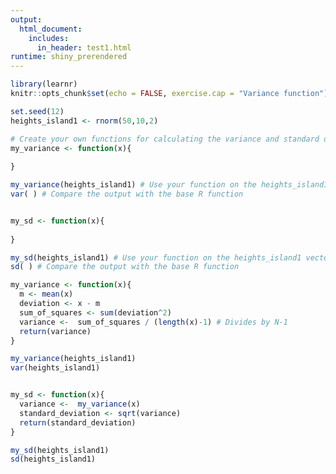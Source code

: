 ```yaml
---
output: 
  html_document:
    includes:
      in_header: test1.html
runtime: shiny_prerendered
---
```


```r
library(learnr)
knitr::opts_chunk$set(echo = FALSE, exercise.cap = "Variance function")

set.seed(12)
heights_island1 <- rnorm(50,10,2)

```

```r
# Create your own functions for calculating the variance and standard deviation
my_variance <- function(x){
 
}

my_variance(heights_island1) # Use your function on the heights_island1 vector
var( ) # Compare the output with the base R function


my_sd <- function(x){
 
}

my_sd(heights_island1) # Use your function on the heights_island1 vector
sd( ) # Compare the output with the base R function
```

```r
my_variance <- function(x){
  m <- mean(x)
  deviation <- x - m
  sum_of_squares <- sum(deviation^2)
  variance <-  sum_of_squares / (length(x)-1) # Divides by N-1
  return(variance)
}

my_variance(heights_island1)
var(heights_island1)


my_sd <- function(x){
  variance <-  my_variance(x)
  standard_deviation <- sqrt(variance)
  return(standard_deviation)
}

my_sd(heights_island1)
sd(heights_island1)
```

<div data-iframe-height></div>
